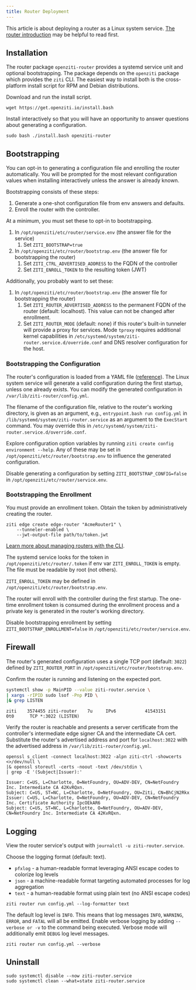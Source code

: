 ```yaml
---
title: Router Deployment
---
```



This article is about deploying a router as a Linux system service. [The router introduction](/learn/introduction/03-components.md#router) may be helpful to read first.

## Installation

The router package `openziti-router` provides a systemd service unit and optional bootstrapping. The package depends on the `openziti` package which provides the `ziti` CLI. The easiest way to install both is the cross-platform install script for RPM and Debian distributions.

Download and run the install script.

```text
wget https://get.openziti.io/install.bash
```

Install interactively so that you will have an opportunity to answer questions about generating a configuration.

```text
sudo bash ./install.bash openziti-router
```

<LinuxPackageRepo />

## Bootstrapping

You can opt-in to generating a configuration file and enrolling the router automatically. You will be prompted for the most relevant configuration values when installing interactively unless the answer is already known.

Bootstrapping consists of these steps:

1. Generate a one-shot configuration file from env answers and defaults.
1. Enroll the router with the controller.

At a minimum, you must set these to opt-in to bootstrapping.

1. In `/opt/openziti/etc/router/service.env` (the answer file for the service)
    1. Set `ZITI_BOOTSTRAP=true`
1. In `/opt/openziti/etc/router/bootstrap.env` (the answer file for bootstrapping the router)
    1. Set `ZITI_CTRL_ADVERTISED_ADDRESS` to the FQDN of the controller
    1. Set `ZITI_ENROLL_TOKEN` to the resulting token (JWT)

Additionally, you probably want to set these:

1. In `/opt/openziti/etc/router/bootstrap.env` (the answer file for bootstrapping the router)
    1. Set `ZITI_ROUTER_ADVERTISED_ADDRESS` to the permanent FQDN of the router (default: localhost). This value can not be changed after enrollment.
    1. Set `ZITI_ROUTER_MODE` (default: none) if this router's built-in tunneler will provide a proxy for services. Mode `tproxy` requires additional kernel capabilities in `/etc/systemd/system/ziti-router.service.d/override.conf` and DNS resolver configuration for the host.

### Bootstrapping the Configuration

The router's configuration is loaded from a YAML file ([reference](/reference/30-configuration/router.md)). The Linux system service will generate a valid configuration during the first startup, unless one already exists. You can modify the generated configuration in `/var/lib/ziti-router/config.yml`.

The filename of the configuration file, relative to the router's working directory, is given as an argument, e.g., `entrypoint.bash run config.yml` in `/lib/systemd/system/ziti-router.service` as an argument to the `ExecStart` command. You may override this in `/etc/systemd/system/ziti-router.service.d/override.conf`.

Explore configuration option variables by running `ziti create config environment --help`. Any of these may be set in `/opt/openziti/etc/router/bootstrap.env` to influence the generated configuration.

Disable generating a configuration by setting `ZITI_BOOTSTRAP_CONFIG=false` in `/opt/openziti/etc/router/service.env`.

### Bootstrapping the Enrollment

You must provide an enrollment token. Obtain the token by administratively creating the router.

```text title="Create a router"
ziti edge create edge-router "AcmeRouter1" \
    --tunneler-enabled \
    --jwt-output-file path/to/token.jwt
```

[Learn more about managing routers with the CLI](/guides/deployments/10-linux/20-router/40-cli-mgmt.md).

The systemd service looks for the token in `/opt/openziti/etc/router/.token` if env var `ZITI_ENROLL_TOKEN` is empty. The file must be readable by root (not others).

`ZITI_ENROLL_TOKEN` may be defined in `/opt/openziti/etc/router/bootstrap.env`.

The router will enroll with the controller during the first startup. The one-time enrollment token is consumed during the enrollment process and a private key is generated in the router's working directory.

Disable bootstrapping enrollment by setting `ZITI_BOOTSTRAP_ENROLLMENT=false` in `/opt/openziti/etc/router/service.env`.

## Firewall

The router's generated configuration uses a single TCP port (default: `3022`) defined by `ZITI_ROUTER_PORT` in `/opt/openziti/etc/router/bootstrap.env`.

Confirm the router is running and listening on the expected port.

```bash
systemctl show -p MainPID --value ziti-router.service \
| xargs -rIPID sudo lsof -Pnp PID \
|& grep LISTEN
```

```buttonless title="Output"
ziti    3574455 ziti-router    7u     IPv6           41543151       0t0      TCP *:3022 (LISTEN)
```

Verify the router is reachable and presents a server certificate from the controller's intermediate edge signer CA and the intermediate CA cert. Substitute the router's advertised address and port for `localhost:3022` with the advertised address in `/var/lib/ziti-router/config.yml`.

```text
openssl s_client -connect localhost:3022 -alpn ziti-ctrl -showcerts <>/dev/null \
|& openssl storeutl -certs -noout -text /dev/stdin \
| grep -E '(Subject|Issuer):'
```

```buttonless title="Output"
Issuer: C=US, L=Charlotte, O=NetFoundry, OU=ADV-DEV, CN=NetFoundry Inc. Intermediate CA 42KvRQxn.
Subject: C=US, ST=NC, L=Charlotte, O=NetFoundry, OU=Ziti, CN=BhCjN2Rkx
Issuer: C=US, L=Charlotte, O=NetFoundry, OU=ADV-DEV, CN=NetFoundry Inc. Certificate Authority IpcOEkAR6
Subject: C=US, ST=NC, L=Charlotte, O=NetFoundry, OU=ADV-DEV, CN=NetFoundry Inc. Intermediate CA 42KvRQxn.
```

## Logging

View the router service's output with `journalctl -u ziti-router.service`.

<Tabs>
<TabItem value="goformats" label="Log Formats">

Choose the logging format (default: text).

- `pfxlog` - a human-readable format leveraging ANSI escape codes to colorize log levels
- `json` - a machine-readable format targeting automated processes for log aggregation
- `text` - a human-readable format using plain text (no ANSI escape codes)

```text title="Run without colorized log levels"
ziti router run config.yml --log-formatter text
```

</TabItem>
<TabItem value="golevels" label="Log Levels">

The default log level is `INFO`. This means that log messages `INFO`, `WARNING`, `ERROR`, and `FATAL` will all be emitted. Enable verbose logging by adding `--verbose or -v` to the command being executed. Verbose mode will additionally emit `DEBUG` log level messages.

```text title="Run the controller with verbose (DEBUG, 4) log level"
ziti router run config.yml --verbose
```

</TabItem>
</Tabs>

## Uninstall

```text
sudo systemctl disable --now ziti-router.service
sudo systemctl clean --what=state ziti-router.service
```
